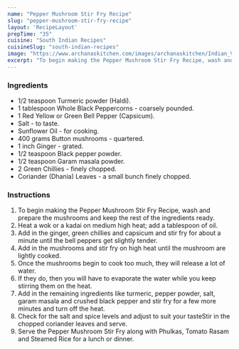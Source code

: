 ---
name: "Pepper Mushroom Stir Fry Recipe"
slug: "pepper-mushroom-stir-fry-recipe"
layout: 'RecipeLayout'
prepTime: "35"
cuisine: "South Indian Recipes"
cuisineSlug: "south-indian-recipes"
image: "https://www.archanaskitchen.com/images/archanaskitchen/Indian_Vegetables_Dry/Pepper_Mushroom_Stir_Fry_Recipe_Sabzi_Masala_Indian-1.jpg"
excerpt: "To begin making the Pepper Mushroom Stir Fry Recipe, wash and prepare the mushrooms and keep the rest of the ingredients ready"
---

### Ingredients

- 1/2 teaspoon Turmeric powder (Haldi).
- 1 tablespoon Whole Black Peppercorns - coarsely pounded.
- 1 Red Yellow or Green Bell Pepper (Capsicum).
- Salt - to taste.
- Sunflower Oil - for cooking.
- 400 grams Button mushrooms - quartered.
- 1 inch Ginger - grated.
- 1/2 teaspoon Black pepper powder.
- 1/2 teaspoon Garam masala powder.
- 2 Green Chillies - finely chopped.
- Coriander (Dhania) Leaves - a small bunch finely chopped.

### Instructions

1. To begin making the Pepper Mushroom Stir Fry Recipe, wash and prepare the mushrooms and keep the rest of the ingredients ready.
1. Heat a wok or a kadai on medium high heat; add a tablespoon of oil.
1. Add in the ginger, green chillies and capsicum and stir fry for about a minute until the bell peppers get slightly tender.
1. Add in the mushrooms and stir fry on high heat until the mushroom are lightly cooked.
1. Once the mushrooms begin to cook too much, they will release a lot of water.
1. If they do, then you will have to evaporate the water while you keep stirring them on the heat.
1. Add in the remaining ingredients like turmeric, pepper powder, salt, garam masala and crushed black pepper and stir fry for a few more minutes and turn off the heat.
1. Check for the salt and spice levels and adjust to suit your tasteStir in the chopped coriander leaves and serve.
1. Serve the Pepper Mushroom Stir Fry along with Phulkas, Tomato Rasam and Steamed Rice for a lunch or dinner.
